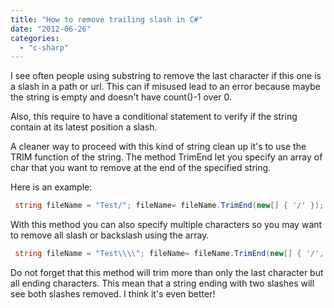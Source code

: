 ```yaml
---
title: "How to remove trailing slash in C#"
date: "2012-06-26"
categories: 
  - "c-sharp"
---
```


I see often people using substring to remove the last character if this one is a slash in a path or url. This can if misused lead to an error because maybe the string is empty and doesn't have count()-1 over 0.

Also, this require to have a conditional statement to verify if the string contain at its latest position a slash.

A cleaner way to proceed with this kind of string clean up it's to use the TRIM function of the string. The method TrimEnd let you specify an array of char that you want to remove at the end of the specified string.

Here is an example:


```csharp
 string fileName = "Test/"; fileName= fileName.TrimEnd(new[] { '/' }); 
```

With this method you can also specify multiple characters so you may want to remove all slash or backslash using the array.


```csharp
 string fileName = "Test\\\\"; fileName= fileName.TrimEnd(new[] { '/', '\\\\' }); 
```

Do not forget that this method will trim more than only the last character but all ending characters. This mean that a string ending with two slashes will see both slashes removed. I think it's even better!
